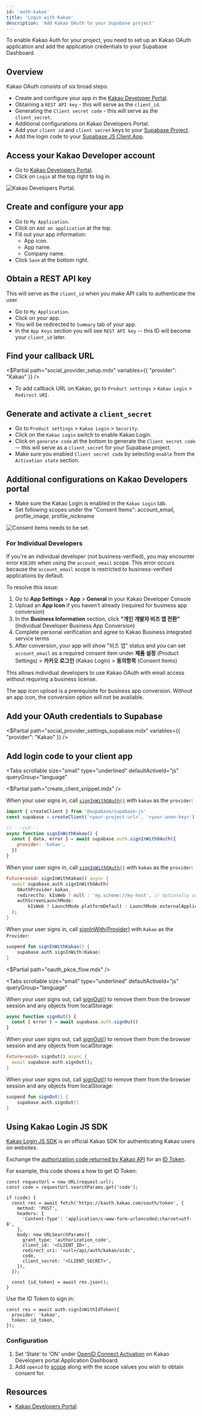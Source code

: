 ```yaml
---
id: 'auth-kakao'
title: 'Login with Kakao'
description: 'Add Kakao OAuth to your Supabase project'
---
```


To enable Kakao Auth for your project, you need to set up an Kakao OAuth application and add the application credentials to your Supabase Dashboard.

## Overview

Kakao OAuth consists of six broad steps:

- Create and configure your app in the [Kakao Developer Portal](https://developers.kakao.com).
- Obtaining a `REST API key` - this will serve as the `client_id`.
- Generating the `Client secret code` - this will serve as the `client_secret`.
- Additional configurations on Kakao Developers Portal.
- Add your `client id` and `client secret` keys to your [Supabase Project](https://supabase.com/dashboard).
- Add the login code to your [Supabase JS Client App](https://github.com/supabase/supabase-js).

## Access your Kakao Developer account

- Go to [Kakao Developers Portal](https://developers.kakao.com).
- Click on `Login` at the top right to log in.

![Kakao Developers Portal.](/docs/img/guides/auth-kakao/kakao-developers-page.png)

## Create and configure your app

- Go to `My Application`.
- Click on `Add an application` at the top.
- Fill out your app information:
  - App icon.
  - App name.
  - Company name.
- Click `Save` at the bottom right.

## Obtain a REST API key

This will serve as the `client_id` when you make API calls to authenticate the user.

- Go to `My Application`.
- Click on your app.
- You will be redirected to `Summary` tab of your app.
- In the `App Keys` section you will see `REST API key` -- this ID will become your `client_id` later.

## Find your callback URL

<$Partial path="social_provider_setup.mdx" variables={{ "provider": "Kakao" }} />

- To add callback URL on Kakao, go to `Product settings` >
  `Kakao Login` > `Redirect URI`.

## Generate and activate a `client_secret`

- Go to `Product settings` > `Kakao Login` > `Security`.
- Click on the `Kakao Login` switch to enable Kakao Login.
- Click on `generate code` at the bottom to generate the `Client secret code` -- this will serve as a `client_secret` for your Supabase project.
- Make sure you enabled `Client secret code` by selecting `enable` from the `Activation state` section.

## Additional configurations on Kakao Developers portal

- Make sure the Kakao Login is enabled in the `Kakao Login` tab.
- Set following scopes under the "Consent Items": account_email, profile_image, profile_nickname

![Consent items needs to be set.](/docs/img/guides/auth-kakao/kakao-developers-consent-items-set.png)

### For Individual Developers

If you're an individual developer (not business-verified), you may encounter error `KOE205` when using the `account_email` scope. This error occurs because the `account_email` scope is restricted to business-verified applications by default.

To resolve this issue:

1. Go to **App Settings** > **App** > **General** in your Kakao Developer Console
2. Upload an **App Icon** if you haven't already (required for business app conversion)
3. In the **Business Information** section, click **"개인 개발자 비즈 앱 전환"** (Individual Developer Business App Conversion)
4. Complete personal verification and agree to Kakao Business integrated service terms
5. After conversion, your app will show "비즈 앱" status and you can set `account_email` as a required consent item under **제품 설정** (Product Settings) > **카카오 로그인** (Kakao Login) > **동의항목** (Consent Items)

This allows individual developers to use Kakao OAuth with email access without requiring a business license.

<Admonition type="note">

The app icon upload is a prerequisite for business app conversion. Without an app icon, the conversion option will not be available.

</Admonition>

## Add your OAuth credentials to Supabase

<$Partial path="social_provider_settings_supabase.mdx" variables={{ "provider": "Kakao" }} />

## Add login code to your client app

<Tabs
  scrollable
  size="small"
  type="underlined"
  defaultActiveId="js"
  queryGroup="language"
>
<TabPanel id="js" label="JavaScript">

<$Partial path="create_client_snippet.mdx" />

When your user signs in, call [`signInWithOAuth()`](/docs/reference/javascript/auth-signinwithoauth) with `kakao` as the `provider`:

```js
import { createClient } from '@supabase/supabase-js'
const supabase = createClient('<your-project-url>', '<your-anon-key>')

// ---cut---
async function signInWithKakao() {
  const { data, error } = await supabase.auth.signInWithOAuth({
    provider: 'kakao',
  })
}
```

</TabPanel>
<TabPanel id="flutter" label="Flutter">

When your user signs in, call [`signInWithOAuth()`](/docs/reference/dart/auth-signinwithoauth) with `kakao` as the `provider`:

```dart
Future<void> signInWithKakao() async {
  await supabase.auth.signInWithOAuth(
    OAuthProvider.kakao,
    redirectTo: kIsWeb ? null : 'my.scheme://my-host', // Optionally set the redirect link to bring back the user via deeplink.
    authScreenLaunchMode:
        kIsWeb ? LaunchMode.platformDefault : LaunchMode.externalApplication, // Launch the auth screen in a new webview on mobile.
  );
}
```

</TabPanel>
<TabPanel id="kotlin" label="Kotlin">

When your user signs in, call [signInWith(Provider)](/docs/reference/kotlin/auth-signinwithoauth) with `Kakao` as the `Provider`:

```kotlin
suspend fun signInWithKakao() {
	supabase.auth.signInWith(Kakao)
}
```

</TabPanel>
</Tabs>

<$Partial path="oauth_pkce_flow.mdx" />

<Tabs
  scrollable
  size="small"
  type="underlined"
  defaultActiveId="js"
  queryGroup="language"
>
<TabPanel id="js" label="JavaScript">

When your user signs out, call [signOut()](/docs/reference/javascript/auth-signout) to remove them from the browser session and any objects from localStorage:

```js
async function signOut() {
  const { error } = await supabase.auth.signOut()
}
```

</TabPanel>
<TabPanel id="flutter" label="Flutter">

When your user signs out, call [signOut()](/docs/reference/dart/auth-signout) to remove them from the browser session and any objects from localStorage:

```dart
Future<void> signOut() async {
  await supabase.auth.signOut();
}
```

</TabPanel>
<TabPanel id="kotlin" label="Kotlin">

When your user signs out, call [signOut()](/docs/reference/kotlin/auth-signout) to remove them from the browser session and any objects from localStorage:

```kotlin
suspend fun signOut() {
	supabase.auth.signOut()
}
```

</TabPanel>
</Tabs>

## Using Kakao Login JS SDK

[Kakao Login JS SDK](https://developers.kakao.com/docs/latest/en/kakaologin/js) is an official Kakao SDK for authenticating Kakao users on websites.

Exchange the [authorization code returned by Kakao API](https://developers.kakao.com/docs/latest/en/kakaologin/rest-api#request-code) for an [ID Token](https://developers.kakao.com/docs/latest/en/kakaologin/common#login-with-oidc).

For example, this code shows a how to get ID Token:

```
const requestUrl = new URL(request.url);
const code = requestUrl.searchParams.get('code');

if (code) {
  const res = await fetch('https://kauth.kakao.com/oauth/token', {
    method: 'POST',
    headers: {
      'Content-Type': 'application/x-www-form-urlencoded;charset=utf-8',
    },
    body: new URLSearchParams({
      grant_type: 'authorization_code',
      client_id: '<CLIENT_ID>',
      redirect_uri: '<url>/api/auth/kakao/oidc',
      code,
      client_secret: '<CLIENT_SECRET>',
    }),
  });

  const {id_token} = await res.json();
}
```

Use the ID Token to sign in:

```
const res = await auth.signInWithIdToken({
  provider: 'kakao',
  token: id_token,
});
```

### Configuration

1. Set 'State' to 'ON' under [OpenID Connect Activation](https://developers.kakao.com/docs/latest/en/kakaologin/prerequisite#activate-oidc) on Kakao Developers portal Application Dashboard.
2. Add `openid` to [scope](https://developers.kakao.com/docs/latest/en/kakaologin/common#additional-consent-scope) along with the scope values you wish to obtain consent for.

## Resources

- [Kakao Developers Portal](https://developers.kakao.com).
